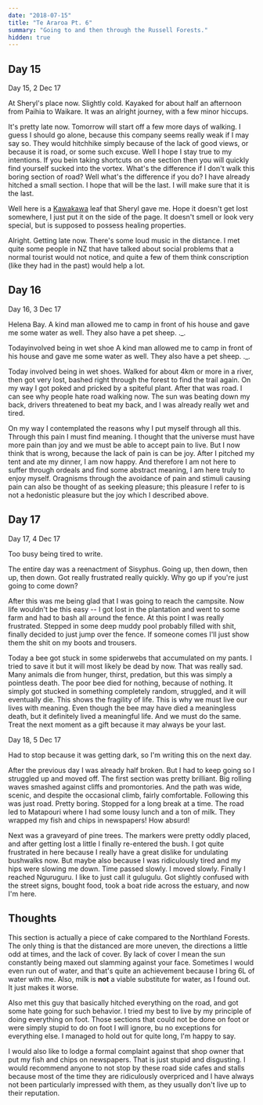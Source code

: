 ```yaml
---
date: "2018-07-15"
title: "Te Araroa Pt. 6"
summary: "Going to and then through the Russell Forests."
hidden: true
---
```


## Day 15

<Gallery dir="/img/outdoors/araroa/0212" />

Day 15, 2 Dec 17

At Sheryl's place now. Slightly cold.
Kayaked for about half an afternoon from Paihia to Waikare.
It was an alright journey, with a few minor hiccups.

It's pretty late now. Tomorrow will start off a few more days of walking.
I guess I should go alone, because this company seems really weak if I may say so.
They would hitchhike simply because of the lack of good views, or because it is road, or some such excuse.
Well I hope I stay true to my intentions.
If you bein taking shortcuts on one section then you will quickly find yourself sucked into the vortex.
What's the difference if I don't walk this boring section of road?
Well what's the difference if you do?
I have already hitched a small section. I hope that will be the last.
I will make sure that it is the last.

Well here is a [Kawakawa](https://en.wikipedia.org/wiki/Piper_excelsum) leaf that Sheryl gave me.
Hope it doesn't get lost somewhere, I just put it on the side of the page.
It doesn't smell or look very special, but is supposed to possess healing properties.

Alright. Getting late now. There's some loud music in the distance.
I met quite some people in NZ that have talked about social problems that a normal tourist would not notice,
and quite a few of them think conscription (like they had in the past) would help a lot.

## Day 16

<Gallery dir="/img/outdoors/araroa/0312" />

Day 16, 3 Dec 17

Helena Bay. A kind man allowed me to camp in front of his house and gave me some water as well.
They also have a pet sheep. .\_.

Todayinvolved being in wet shoe A kind man allowed me to camp in front of his house and gave me some water as well.
They also have a pet sheep. .\_.

Today involved being in wet shoes. Walked for about 4km or more in a river, then got very lost, bashed right through the forest to find the trail again.
On my way I got poked and pricked by a spiteful plant.
After that was road.
I can see why people hate road walking now.
The sun was beating down my back, drivers threatened to beat my back, and I was already really wet and tired.

On my way I contemplated the reasons why I put myself through all this.
Through this pain I must find meaning.
I thought that the universe must have more pain than joy and we must be able to accept pain to live.
But I now think that is wrong, because the lack of pain is can be joy.
After I pitched my tent and ate my dinner, I am now happy.
And therefore I am not here to suffer through ordeals and find some abstract meaning,
I am here truly to enjoy myself.
Oragnisms through the avoidance of pain and stimuli causing pain can also be thought of as seeking pleasure; this pleasure I refer to is not a hedonistic pleasure but the joy which I described above.

## Day 17

<Gallery dir="/img/outdoors/araroa/0412" />

Day 17, 4 Dec 17

Too busy being tired to write.

The entire day was a reenactment of Sisyphus.
Going up, then down, then up, then down.
Got really frustrated really quickly.
Why go up if you're just going to come down?

After this was me being glad that I was going to reach the campsite.
Now life wouldn't be this easy -- I got lost in the plantation and went to some farm and had to bash all around the fence.
At this point I was really frustrated. Stepped in some deep muddy pool probably filled with shit, finally decided to just jump over the fence.
If someone comes I'll just show them the shit on my boots and trousers.

Today a bee got stuck in some spiderwebs that accumulated on my pants.
I tried to save it but it will most likely be dead by now.
That was really sad. Many animals die from hunger, thirst, predation, but this was simply a pointless death.
The poor bee died for nothing, because of nothing. It simply got stucked in something completely random, struggled, and it will eventually die.
This shows the fragility of life.
This is why we must live our lives with meaning.
Even though the bee may have died a meaningless death, but it definitely lived a meaningful life.
And we must do the same.
Treat the next moment as a gift because it may always be your last.

<Gallery dir="/img/outdoors/araroa/0512" />

Day 18, 5 Dec 17

Had to stop because it was getting dark, so I'm writing this on the next day.

After the previous day I was already half broken.
But I had to keep going so I struggled up and moved off.
The first section was pretty brilliant. Big rolling waves smashed against cliffs and promontories.
And the path was wide, scenic, and despite the occasional climb, fairly comfortable.
Following this was just road. Pretty boring.
Stopped for a long break at a time. The road led to Matapouri where I had some lousy lunch and a ton of milk.
They wrapped my fish and chips in newspapers! How absurd!

Next was a graveyard of pine trees. The markers were pretty oddly placed, and after getting lost a little I finally re-entered the bush.
I got quite frustrated in here because I really have a great dislike for undulating bushwalks now.
But maybe also because I was ridiculously tired and my hips were slowing me down.
Time passed slowly. I moved slowly. Finally I reached Nguruguru.
I like to just call it gulugulu. Got slightly confused with the street signs, bought food, took a boat ride across the estuary, and now I'm here.

## Thoughts

This section is actually a piece of cake compared to the Northland Forests.
The only thing is that the distanced are more uneven, the directions a little odd at times, and the lack of cover.
By lack of cover I mean the sun constantly being maxed out slamming against your face.
Sometimes I would even run out of water, and that's quite an achievement because I bring 6L of water with me.
Also, milk is **not** a viable substitute for water, as I found out. It just makes it worse.

Also met this guy that basically hitched everything on the road, and got some hate going for such behavior.
I tried my best to live by my principle of doing everything on foot.
Those sections that could not be done on foot or were simply stupid to do on foot I will ignore, bu no exceptions for everything else.
I managed to hold out for quite long, I'm happy to say.

I would also like to lodge a formal complaint against that shop owner that put my fish and chips on newspapers.
That is just stupid and disgusting.
I would recommend anyone to not stop by these road side cafes and stalls because most of the time they are ridiculously overpriced and I have always not been particularly impressed with them, as they usually don't live up to their reputation.
